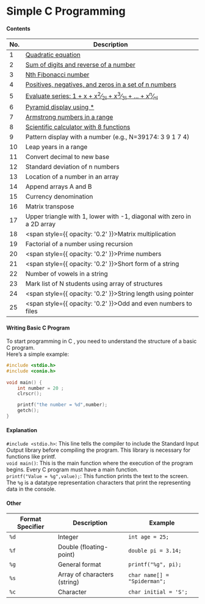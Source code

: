 # Simple C Programming

#### Contents

| No. | Description                                                    |
|-----|----------------------------------------------------------------|
| 1   | <a href="/fold1/sol1">Quadratic equation</a>                   |
| 2   | <a href="/fold1/sol2">Sum of digits and reverse of a number </a>        |
| 3   | <a href="/fold1/sol3">Nth Fibonacci number </a>           |
| 4   | <a href="/fold1/sol4">Positives, negatives, and zeros in a set of n numbers   </a>       |
| 5   | <a href="/fold1/sol5">Evaluate series: 1 + x + x<sup>2</sup>&frasl;<sub>2!</sub> + x<sup>3</sup>&frasl;<sub>3!</sub> + ... + x<sup>n</sup>&frasl;<sub>n!</sub> </a> |
| 6   | <a href="/fold1/sol6">Pyramid display using *      </a>                                  |
| 7   | <a href="/fold2/sol7">Armstrong numbers in a range </a> |
| 8   | <a href="/fold2/sol8">Scientific calculator with 8 functions       </a>                 |
| 9   | Pattern display with a number (e.g., N=39174: 3 9 1 7 4)       |
| 10  | Leap years in a range                                          |
| 11  | Convert decimal to new base                                    |
| 12  | Standard deviation of n numbers                                |
| 13  | Location of a number in an array                               |
| 14  | Append arrays A and B                                          |
| 15  | Currency denomination                                          |
| 16  | Matrix transpose                                               |
| 17  | Upper triangle with 1, lower with -1, diagonal with zero in a 2D array |
| 18  | <span style={{ opacity: '0.2' }}>Matrix multiplication</span> |
| 19  | Factorial of a number using recursion                          |
| 20  | <span style={{ opacity: '0.2' }}>Prime numbers</span> |
| 21  | <span style={{ opacity: '0.2' }}>Short form of a string</span> |
| 22  | Number of vowels in a string                                   |
| 23  | Mark list of N students using array of structures               |
| 24  | <span style={{ opacity: '0.2' }}>String length using pointer</span> |
| 25  | <span style={{ opacity: '0.2' }}>Odd and even numbers to files</span> |



#### Writing Basic C Program

To start programming in C , you need to understand the structure of a basic C program.<br /> Here’s a simple example:

```c filename="main.c" /<conio.h>/ /clrscr();/ /getch();/ copy 
#include <stdio.h>
#include <conio.h>
 
void main() {
    int number = 20 ;
    clrscr();

    printf("the number = %d",number);
    getch();
}

```

#### Explanation

`#include <stdio.h>`: This line tells the compiler to include the Standard Input Output library before compiling the program. This library is necessary for functions like printf. <br />
`void main()`: This is the main function where the execution of the program begins. Every C program must have a main function. <br />
`printf("Value = %g",value);`: This function prints the text to the screen. <br /> The `%g` is a datatype representation characters that print the representing data in the console. 
#### Other


| Format Specifier | Description               | Example                           |
|------------------|---------------------------|-----------------------------------|
| `%d`             | Integer                   | `int age = 25;`                   |
| `%f`             | Double (floating-point)   | `double pi = 3.14;`               |
| `%g`             | General format            | `printf("%g", pi);` |
| `%s`             | Array of characters (string) | `char name[] = "Spiderman";`    |
| `%c`             | Character                 | `char initial = 'S';`             |

